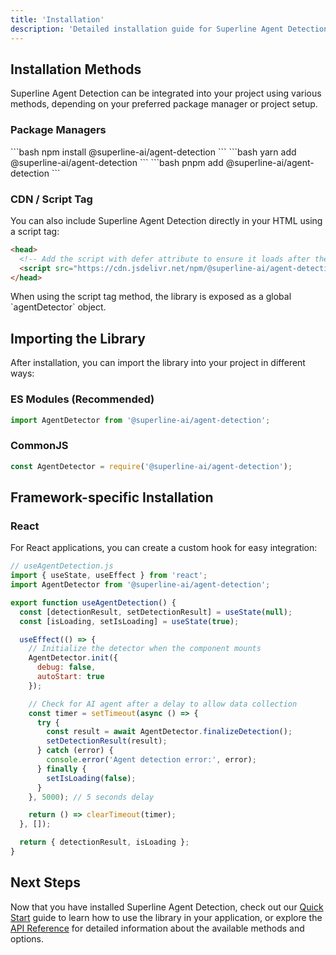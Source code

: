 ```yaml
---
title: 'Installation'
description: 'Detailed installation guide for Superline Agent Detection'
---
```


## Installation Methods

Superline Agent Detection can be integrated into your project using various methods, depending on your preferred package manager or project setup.

### Package Managers

<Tabs>
  <Tab title="npm">
    ```bash
    npm install @superline-ai/agent-detection
    ```
  </Tab>
  <Tab title="yarn">
    ```bash
    yarn add @superline-ai/agent-detection
    ```
  </Tab>
  <Tab title="pnpm">
    ```bash
    pnpm add @superline-ai/agent-detection
    ```
  </Tab>
</Tabs>

### CDN / Script Tag

You can also include Superline Agent Detection directly in your HTML using a script tag:

```html
<head>
  <!-- Add the script with defer attribute to ensure it loads after the DOM -->
  <script src="https://cdn.jsdelivr.net/npm/@superline-ai/agent-detection/dist/umd/index.umd.js" defer></script>
</head>
```

<Note>
  When using the script tag method, the library is exposed as a global `agentDetector` object.
</Note>

## Importing the Library

After installation, you can import the library into your project in different ways:

### ES Modules (Recommended)

```javascript
import AgentDetector from '@superline-ai/agent-detection';
```

### CommonJS

```javascript
const AgentDetector = require('@superline-ai/agent-detection');
```

## Framework-specific Installation

### React

For React applications, you can create a custom hook for easy integration:

```javascript
// useAgentDetection.js
import { useState, useEffect } from 'react';
import AgentDetector from '@superline-ai/agent-detection';

export function useAgentDetection() {
  const [detectionResult, setDetectionResult] = useState(null);
  const [isLoading, setIsLoading] = useState(true);

  useEffect(() => {
    // Initialize the detector when the component mounts
    AgentDetector.init({
      debug: false,
      autoStart: true
    });

    // Check for AI agent after a delay to allow data collection
    const timer = setTimeout(async () => {
      try {
        const result = await AgentDetector.finalizeDetection();
        setDetectionResult(result);
      } catch (error) {
        console.error('Agent detection error:', error);
      } finally {
        setIsLoading(false);
      }
    }, 5000); // 5 seconds delay

    return () => clearTimeout(timer);
  }, []);

  return { detectionResult, isLoading };
}
```

## Next Steps

Now that you have installed Superline Agent Detection, check out our [Quick Start](/quickstart) guide to learn how to use the library in your application, or explore the [API Reference](/api-reference/agent-detector) for detailed information about the available methods and options. 